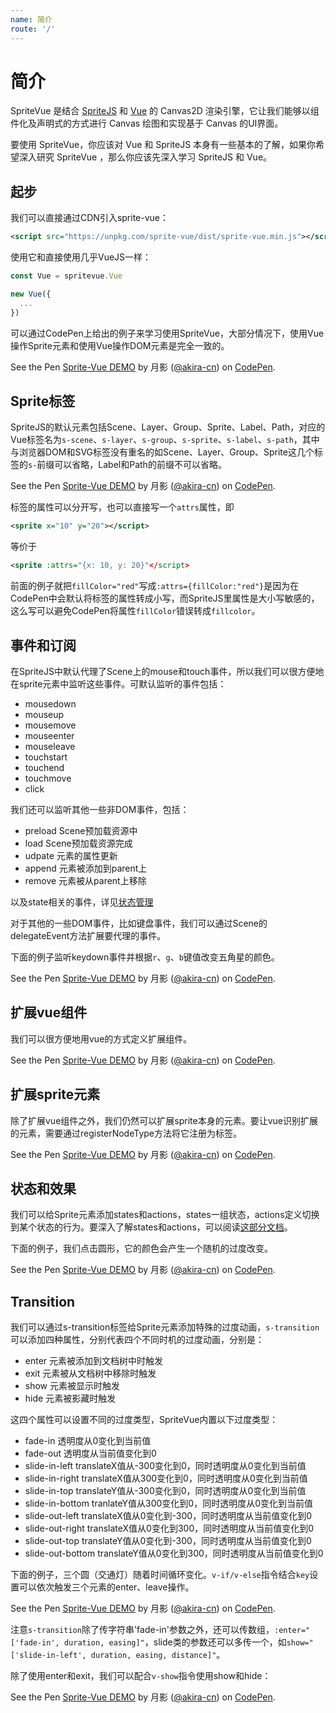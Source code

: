 ```yaml
---
name: 简介
route: '/'
---
```


# 简介

SpriteVue 是结合 [SpriteJS](http://spritejs.org/) 和 [Vue](https://cn.vuejs.org/) 的 Canvas2D 渲染引擎，它让我们能够以组件化及声明式的方式进行 Canvas 绘图和实现基于 Canvas 的UI界面。

要使用 SpriteVue，你应该对 Vue 和 SpriteJS 本身有一些基本的了解，如果你希望深入研究 SpriteVue ，那么你应该先深入学习 SpriteJS 和 Vue。

## 起步

我们可以直接通过CDN引入sprite-vue：

```xml
<script src="https://unpkg.com/sprite-vue/dist/sprite-vue.min.js"></script>
```

使用它和直接使用几乎VueJS一样：

```js
const Vue = spritevue.Vue

new Vue({
  ...
})
```

可以通过CodePen上给出的例子来学习使用SpriteVue，大部分情况下，使用Vue操作Sprite元素和使用Vue操作DOM元素是完全一致的。


<CodePen>
<p data-height="378" data-theme-id="13617" data-slug-hash="Wgaavy" data-default-tab="js,result" data-user="akira-cn" data-pen-title="Sprite-Vue DEMO" className="codepen">See the Pen <a href="https://codepen.io/akira-cn/pen/Wgaavy/">Sprite-Vue DEMO</a> by 月影 (<a href="https://codepen.io/akira-cn">@akira-cn</a>) on <a href="https://codepen.io">CodePen</a>.</p>
</CodePen>

## Sprite标签

SpriteJS的默认元素包括Scene、Layer、Group、Sprite、Label、Path，对应的Vue标签名为`s-scene`、`s-layer`、`s-group`、`s-sprite`、`s-label`、`s-path`，其中与浏览器DOM和SVG标签没有重名的如Scene、Layer、Group、Sprite这几个标签的`s-`前缀可以省略，Label和Path的前缀不可以省略。

<CodePen>
<p data-height="387" data-theme-id="13617" data-slug-hash="oPaJzO" data-default-tab="html,result" data-user="akira-cn" data-pen-title="Sprite-Vue DEMO" class="codepen">See the Pen <a href="https://codepen.io/akira-cn/pen/oPaJzO/">Sprite-Vue DEMO</a> by 月影 (<a href="https://codepen.io/akira-cn">@akira-cn</a>) on <a href="https://codepen.io">CodePen</a>.</p>
</CodePen>

标签的属性可以分开写，也可以直接写一个`attrs`属性，即

```xml
<sprite x="10" y="20"></script>
```

等价于

```xml
<sprite :attrs="{x: 10, y: 20}"</script>
```

前面的例子就把`fillColor="red"`写成`:attrs={fillColor:"red"}`是因为在CodePen中会默认将标签的属性转成小写，而SpriteJS里属性是大小写敏感的，这么写可以避免CodePen将属性`fillColor`错误转成`fillcolor`。

## 事件和订阅

在SpriteJS中默认代理了Scene上的mouse和touch事件，所以我们可以很方便地在sprite元素中监听这些事件。可默认监听的事件包括：

- mousedown
- mouseup
- mousemove
- mouseenter
- mouseleave
- touchstart
- touchend
- touchmove
- click

我们还可以监听其他一些非DOM事件，包括：

- preload  Scene预加载资源中
- load     Scene预加载资源完成
- udpate   元素的属性更新
- append   元素被添加到parent上
- remove   元素被从parent上移除

以及state相关的事件，详见[状态管理](http://spritejs.org/#/zh-cn/guide/states)

对于其他的一些DOM事件，比如键盘事件，我们可以通过Scene的delegateEvent方法扩展要代理的事件。

下面的例子监听keydown事件并根据`r`、`g`、`b`键值改变五角星的颜色。

<CodePen>
<p data-height="352" data-theme-id="13617" data-slug-hash="MqPZNz" data-default-tab="js,result" data-user="akira-cn" data-pen-title="Sprite-Vue DEMO" class="codepen">See the Pen <a href="https://codepen.io/akira-cn/pen/MqPZNz/">Sprite-Vue DEMO</a> by 月影 (<a href="https://codepen.io/akira-cn">@akira-cn</a>) on <a href="https://codepen.io">CodePen</a>.</p>
</CodePen>

## 扩展vue组件

我们可以很方便地用vue的方式定义扩展组件。

<CodePen>
<p data-height="354" data-theme-id="13617" data-slug-hash="wEYZWW" data-default-tab="js,result" data-user="akira-cn" data-pen-title="Sprite-Vue DEMO" class="codepen">See the Pen <a href="https://codepen.io/akira-cn/pen/wEYZWW/">Sprite-Vue DEMO</a> by 月影 (<a href="https://codepen.io/akira-cn">@akira-cn</a>) on <a href="https://codepen.io">CodePen</a>.</p>
</CodePen>

## 扩展sprite元素

除了扩展vue组件之外，我们仍然可以扩展sprite本身的元素。要让vue识别扩展的元素，需要通过registerNodeType方法将它注册为标签。

<CodePen>
<p data-height="357" data-theme-id="13617" data-slug-hash="KxGYOB" data-default-tab="js,result" data-user="akira-cn" data-pen-title="Sprite-Vue DEMO" class="codepen">See the Pen <a href="https://codepen.io/akira-cn/pen/KxGYOB/">Sprite-Vue DEMO</a> by 月影 (<a href="https://codepen.io/akira-cn">@akira-cn</a>) on <a href="https://codepen.io">CodePen</a>.</p>
</CodePen>

## 状态和效果

我们可以给Sprite元素添加states和actions，states一组状态，actions定义切换到某个状态的行为。要深入了解states和actions，可以阅读[这部分文档](http://spritejs.org/#/zh-cn/guide/states)。

下面的例子，我们点击圆形，它的颜色会产生一个随机的过度改变。

<CodePen>
<p data-height="359" data-theme-id="13617" data-slug-hash="MqPMZm" data-default-tab="js,result" data-user="akira-cn" data-pen-title="Sprite-Vue DEMO" class="codepen">See the Pen <a href="https://codepen.io/akira-cn/pen/MqPMZm/">Sprite-Vue DEMO</a> by 月影 (<a href="https://codepen.io/akira-cn">@akira-cn</a>) on <a href="https://codepen.io">CodePen</a>.</p>
</CodePen>

## Transition

我们可以通过s-transition标签给Sprite元素添加特殊的过度动画，`s-transition`可以添加四种属性，分别代表四个不同时机的过度动画，分别是：

- enter 元素被添加到文档树中时触发
- exit 元素被从文档树中移除时触发
- show 元素被显示时触发
- hide 元素被影藏时触发

这四个属性可以设置不同的过度类型，SpriteVue内置以下过度类型：

- fade-in 透明度从0变化到当前值
- fade-out 透明度从当前值变化到0
- slide-in-left translateX值从-300变化到0，同时透明度从0变化到当前值
- slide-in-right translateX值从300变化到0，同时透明度从0变化到当前值
- slide-in-top translateY值从-300变化到0，同时透明度从0变化到当前值
- slide-in-bottom tranlateY值从300变化到0，同时透明度从0变化到当前值
- slide-out-left translateX值从0变化到-300，同时透明度从当前值变化到0
- slide-out-right translateX值从0变化到300，同时透明度从当前值变化到0
- slide-out-top translateY值从0变化到-300，同时透明度从当前值变化到0
- slide-out-bottom translateY值从0变化到300，同时透明度从当前值变化到0

下面的例子，三个圆（交通灯）随着时间循环变化。`v-if/v-else`指令结合`key`设置可以依次触发三个元素的enter、leave操作。

<CodePen>
<p data-height="410" data-theme-id="13617" data-slug-hash="MqzYRq" data-default-tab="js,result" data-user="akira-cn" data-pen-title="Sprite-Vue DEMO" class="codepen">See the Pen <a href="https://codepen.io/akira-cn/pen/MqzYRq/">Sprite-Vue DEMO</a> by 月影 (<a href="https://codepen.io/akira-cn">@akira-cn</a>) on <a href="https://codepen.io">CodePen</a>.</p>
</CodePen>

注意`s-transition`除了传字符串'fade-in'参数之外，还可以传数组，`:enter="['fade-in', duration, easing]"`，slide类的参数还可以多传一个，如`show="['slide-in-left', duration, easing, distance]"`。

除了使用enter和exit，我们可以配合`v-show`指令使用show和hide：

<CodePen>
<p data-height="350" data-theme-id="13617" data-slug-hash="qMQOVx" data-default-tab="js,result" data-user="akira-cn" data-pen-title="Sprite-Vue DEMO" class="codepen">See the Pen <a href="https://codepen.io/akira-cn/pen/qMQOVx/">Sprite-Vue DEMO</a> by 月影 (<a href="https://codepen.io/akira-cn">@akira-cn</a>) on <a href="https://codepen.io">CodePen</a>.</p>
<script async src="https://static.codepen.io/assets/embed/ei.js"></script>
</CodePen>
